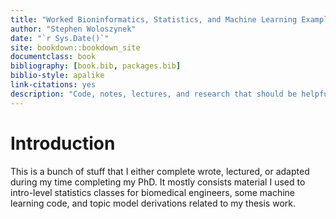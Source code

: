 ```yaml
--- 
title: "Worked Bioninformatics, Statistics, and Machine Learning Examples"
author: "Stephen Woloszynek"
date: "`r Sys.Date()`"
site: bookdown::bookdown_site
documentclass: book
bibliography: [book.bib, packages.bib]
biblio-style: apalike
link-citations: yes
description: "Code, notes, lectures, and research that should be helpful for learning purposes."
---
```


# Introduction

This is a bunch of stuff that I either complete wrote, lectured, or adapted during my time completing my PhD. It mostly consists material I used to intro-level statistics classes for biomedical engineers, some machine learning code, and topic model derivations related to my thesis work.

